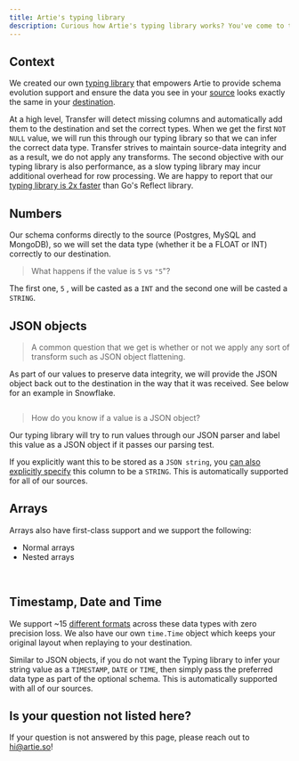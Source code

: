 ```yaml
---
title: Artie's typing library
description: Curious how Artie's typing library works? You've come to the right place! Here, we will discuss how Artie's internal typing library works and how we ensure source-data integrity.
---
```


## Context

We created our own [typing library](https://github.com/artie-labs/transfer/tree/master/lib/typing) that empowers Artie to provide schema evolution support and ensure the data you see in your [source](broken-reference) looks exactly the same in your [destination](broken-reference).&#x20;

At a high level, Transfer will detect missing columns and automatically add them to the destination and set the correct types. When we get the first `NOT NULL` value, we will run this through our typing library so that we can infer the correct data type. Transfer strives to maintain source-data integrity and as a result, we do not apply any transforms. The second objective with our typing library is also performance, as a slow typing library may incur additional overhead for row processing. We are happy to report that our [typing library is 2x faster](https://github.com/artie-labs/transfer/tree/master/lib/typing) than Go's Reflect library.

## Numbers

Our schema conforms directly to the source (Postgres, MySQL and MongoDB), so we will set the data type (whether it be a FLOAT or INT) correctly to our destination.

> What happens if the value is `5` vs `"5`"?

The first one, `5` , will be casted as a `INT` and the second one will be casted a `STRING`.&#x20;

## JSON objects

> A common question that we get is whether or not we apply any sort of transform such as JSON object flattening.&#x20;

As part of our values to preserve data integrity, we will provide the JSON object back out to the destination in the way that it was received. See below for an example in Snowflake.

<Frame captions="JSON object preservation in Snowflake example"><img src="/assets/image (8).png" alt="" /></Frame>

> How do you know if a value is a JSON object?

Our typing library will try to run values through our JSON parser and label this value as a JSON object if it passes our parsing test.&#x20;

If you explicitly want this to be stored as a `JSON string`, you [can also explicitly specify](https://github.com/artie-labs/transfer/blob/a30cf5c67a699ba8bcf1e483aa7535ad818b6af9/lib/typing/typing.go#L83-L89) this column to be a `STRING`. This is automatically supported for all of our sources.

## Arrays

Arrays also have first-class support and we support the following:

* Normal arrays
* Nested arrays

<Frame captions="Normal array"><img src="/assets/image (32).png" alt="" /></Frame>

<Frame captions="Array with nested objects"><img src="/assets/image (12).png" alt="" /></Frame>

## Timestamp, Date and Time

We support \~15 [different formats](https://github.com/artie-labs/transfer/blob/master/lib/typing/ext/variables.go#L13) across these data types with zero precision loss. We also have our own `time.Time` object which keeps your original layout when replaying to your destination.&#x20;

Similar to JSON objects, if you do not want the Typing library to infer your string value as a `TIMESTAMP`, `DATE` or `TIME`, then simply pass the preferred data type as part of the optional schema. This is automatically supported with all of our sources.

## Is your question not listed here?

If your question is not answered by this page, please reach out to [hi@artie.so](mailto:hi@artie.so)!
